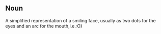 ==Noun==
A simplified representation of a smiling face, usually as two dots for the eyes and an arc for the mouth,i.e.:O)